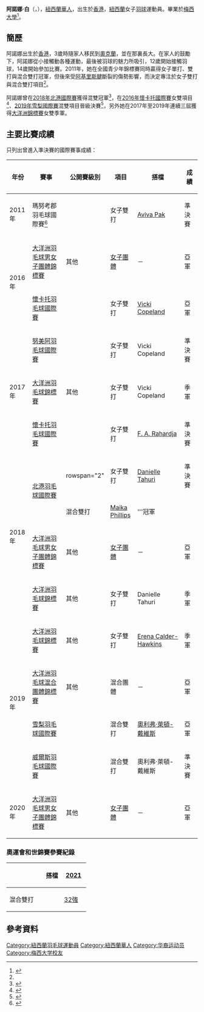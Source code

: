 {{noteTA|G1=Badminton}}
{{Infobox 羽球選手
| playername              = 阿諾娜·白<br/>{{lang|en|Anona Pak}}
| image                   = 
| size                    = 
| caption                 = 
| birth_name              = 
| date_of_birth           = {{birth date and age|1993|11|29}}<ref name="bio">{{cite web|url=https://bwf.tournamentsoftware.com/player-profile/864df5c9-6259-4da3-8bff-f290d3541654/biography|title=Anona PAK - Biography|website=bwf.tournamentsoteware.com|publisher=[[世界羽毛球聯合會|世界羽毛球聯合會]]|accessdate=2021-02-11|language=en}}</ref>
| place_of_birth          = {{flag|Hong Kong|1959}}
| date_of_death           = 
| place_of_death          = 
| residence               = 
| height                  = 
| weight                  = 
| country                 = {{NZL}}
| years_started           = 
| years_retired           = 
| intldebut               = 
| coach                   = 
| handedness              = 
| event                   = 女子雙打、混合雙打
| highest_ranking         = 女雙：第107位<br/>（2017年3月16日<ref name="highest_ranking">{{cite web|url=https://bwfbadminton.com/player/57325/anona-pak/ranking-history|title=Anona PAK - Ranking History|website=bwfbadminton.com|publisher=世界羽毛球聯合會|accessdate=2021-02-11|language=en}}</ref>）<br/>混雙：第60位<br/>（2021年2月2日<ref name="highest_ranking"/>）
| date_of_highest_ranking = 
| current_ranking         = 
| date_of_current_ranking = 
| played                  = 5勝–11負（男單）<br>32勝–41負（男雙）<br>51勝–46負（混雙）
| titles                  = 
| bwf_profile             = 864DF5C9-6259-4DA3-8BFF-F290D3541654
| bwf_id                  = 57325
| updated                 = 2021年2月10日
| medaltemplates          =
}}
{{MedalTableTop|width=286px}}
{{MedalSport | 女子[[羽球|羽球]]}}
{{MedalCountry | {{NZL}}}}
{{MedalCompetition | [[大洋洲羽毛球錦標賽|大洋洲羽毛球錦標賽]]}}
{{MedalBronze| [[2017年大洋洲羽毛球錦標賽|2017年 努美阿]] | 女子雙打}}
{{MedalBronze| [[2018年大洋洲羽毛球錦標賽|2018年 哈密爾頓]] | 女子雙打}}
{{MedalBronze| [[2019年大洋洲羽毛球錦標賽|2019年 墨爾本]] | 女子雙打}}
{{MedalCompetition|[[大洋洲羽毛球混合團體錦標賽|大洋洲羽毛球混合團體錦標賽]]}}
{{MedalSilver| [[2019年大洋洲羽毛球混合團體錦標賽|2019年 墨爾本]] | 混合團體 }}
{{MedalCompetition|[[大洋洲羽毛球男女子團體錦標賽|大洋洲羽毛球男女子團體錦標賽]]}}
{{MedalSilver| [[2016年大洋洲羽毛球男女子團體錦標賽|2016年 奧克蘭]] | 女子團體 }}
{{MedalSilver| [[2018年大洋洲羽毛球男女子團體錦標賽|2018年 哈密爾頓]] | 女子團體 }}
{{MedalSilver| [[2020年大洋洲羽毛球男女子團體錦標賽|2020年 巴拉瑞特]] | 女子團體 }}
{{MedalBottom}}
'''阿諾娜·白'''（{{lang-en|Anona Pak}}，{{bd|1993年|11月29日|||catIdx=Pak}}），[[紐西蘭華人|紐西蘭華人]]，出生於[[香港|香港]]，[[紐西蘭|紐西蘭]]女子[[羽球|羽球]]運動員。畢業於[[梅西大學|梅西大學]]<ref name="stuff121704489">{{cite news|title=New badminton league keeps Anona Pak’s Olympic dream alive|url=https://www.stuff.co.nz/sport/olympics/121704489/new-badminton-league-keeps-anona-paks-olympic-dream-alive|website=stuff.co.nz|publisher=Newsroom|date=2020-06-03|accessdate=2021-02-11|language=en}}</ref>。

== 簡歷 ==
阿諾娜出生於[[香港|香港]]，3歲時隨家人移民到[[奧克蘭_(紐西蘭)|奧克蘭]]，並在那裏長大。在家人的鼓勵下，阿諾娜從小接觸動各種運動，最後被羽球的魅力所吸引，12歲開始接觸羽球，14歲開始參加比賽。2011年，她在全國青少年錦標賽同時贏得女子單打、雙打與混合雙打冠軍，但後來受[[阿基里斯腱|阿基里斯腱]]斷裂的傷勢影響，而決定專注於女子雙打與混合雙打項目<ref name="stuff121704489"/>。

阿諾娜曾在[[2018年北港羽毛球國際賽|2018年北港國際賽]]獲得混雙冠軍<ref>{{cite news|title=2018 YONEX North Harbour International – Local New Zealanders to set the bar at upcoming Finals|url=https://badmintonoceania.org/2018-yonex-north-harbour-international-local-new-zealanders-to-set-the-bar-at-upcoming-finals/|website=badmintonoceania.org|publisher=[[大洋洲羽毛球聯合會|大洋洲羽毛球聯合會]]|date=2018-02-04|accessdate=2021-02-11|language=en}}</ref>，在[[2016年懷卡托羽毛球國際賽|2016年懷卡托國際賽]]女雙項目<ref>{{cite news|title=Overseas players show their class at Waikato International badminton event|url=https://www.stuff.co.nz/waikato-times/sport/78084630/overseas-players-show-their-class-at-waikato-international-badminton-event|website=stuff.co.nz|date=2016-05-21|accessdate=2021-02-11|language=en}}</ref>、[[2019年雪梨羽毛球國際賽|2019年雪梨國際賽]]混雙項目晉級決賽<ref>{{cite news|title=Anona Pak seizes lockdown opportunity to dust off her lab coat and pick up a sixth language|url=https://badmintonoceania.org/anona-pak-seizes-lockdown-opportunity-to-dust-off-her-lab-coat-and-pick-up-a-sixth-language/|website=badmintonoceania.org|publisher=大洋洲羽毛球聯合會|date=2020-05-27|accessdate=2021-02-11|language=en}}</ref>，另外她在2017年至2019年連續三屆獲得[[大洋洲羽毛球錦標賽|大洋洲錦標賽]]女雙季軍。

==主要比賽成績==
只列出曾進入準決賽的國際賽事成績：
{| class=wikitable style="text-align:center; font-size:small;" 
!width="50"|年份
!width="190"|賽事
!width="80"|公開賽級別
!width="60"|項目
!width="180"|搭檔
!width="50"|成績
|-
!rowspan="1"|2011年
|瑪努考郡羽毛球國際賽<ref>{{cite web|title=Results - 2011 Counties Manukau International|url=https://bwfbadminton.com/results/1425/2011-counties-manukau-international/podium|website=bwfbadminton.com|publisher=世界羽毛球聯合會|accessdate=2021-02-11|language=en}}</ref>
|{{BWFFS}}
|女子雙打
|[[Aviva_Pak|Aviva Pak]]
|bgcolor="#b8860b"|準決賽
|-
!rowspan="2"|2016年
|[[2016年大洋洲羽毛球男女子團體錦標賽|大洋洲羽毛球男女子團體錦標賽]]
|其他
|[[2016年大洋洲羽毛球男女子團體錦標賽#女子團體比賽|女子團體]]
|－
|bgcolor="silver"|亞軍
|-
|[[2016年懷卡托羽毛球國際賽|懷卡托羽毛球國際賽]]
|{{BWFFS}}
|女子雙打
|[[Vicki_Copeland|Vicki Copeland]]
|bgcolor="silver"|亞軍
|-
!rowspan="3"|2017年
|[[2017年努美阿羽毛球國際賽|努美阿羽毛球國際賽]]
|{{BWFIS}}
|女子雙打
|Vicki Copeland
|bgcolor="#b8860b"|準決賽
|-
|[[2017年大洋洲羽毛球錦標賽|大洋洲羽毛球錦標賽]]
|其他
|女子雙打
|Vicki Copeland
|bgcolor="#b8860b"|季軍
|-
|[[2017年懷卡托羽毛球國際賽|懷卡托羽毛球國際賽]]
|{{BWFIS}}
|女子雙打
|{{flagicon|INA}} [[Fransisca_Angelica_Rahardja|F. A. Rahardja]]
|bgcolor="#b8860b"|準決賽
|-
!rowspan="4"|2018年
|rowspan="2"|[[2018年北港羽毛球國際賽|北港羽毛球國際賽]]
|rowspan="2" {{BWFFS}}
|女子雙打
|[[Danielle_Tahuri|Danielle Tahuri]]
|bgcolor="#b8860b"|準決賽
|-
|混合雙打
|[[Maika_Phillips|Maika Phillips]]
|bgcolor="gold"|'''冠軍
|-
|[[2018年大洋洲羽毛球男女子團體錦標賽|大洋洲羽毛球男女子團體錦標賽]]
|其他
|[[2018年大洋洲羽毛球男女子團體錦標賽#女子團體比賽|女子團體]]
|－
|bgcolor="silver"|亞軍
|-
|[[2018年大洋洲羽毛球錦標賽|大洋洲羽毛球錦標賽]]
|其他
|女子雙打
|Danielle Tahuri
|bgcolor="#b8860b"|季軍
|-
!rowspan="4"|2019年
|[[2019年大洋洲羽毛球錦標賽|大洋洲羽毛球錦標賽]]
|其他
|女子雙打
|[[Erena_Calder-Hawkins|Erena Calder-Hawkins]]
|bgcolor="#b8860b"|季軍
|-
|[[2019年大洋洲羽毛球混合團體錦標賽|大洋洲羽毛球混合團體錦標賽]]
|其他
|混合團體
|－
|bgcolor="silver"|亞軍
|-
|[[2019年雪梨羽毛球國際賽|雪梨羽毛球國際賽]]
|{{BWFIS}}
|混合雙打
|[[奧利弗·萊頓-戴維斯|奧利弗·萊頓-戴維斯]]
|bgcolor="silver"|亞軍
|-
|[[2019年威爾斯羽毛球國際賽|威爾斯羽毛球國際賽]]
|{{BWFIS}}
|混合雙打
|奧利弗·萊頓-戴維斯
|bgcolor="#b8860b"|準決賽
|-
!rowspan="1"|2020年
|[[2020年大洋洲羽毛球男女子團體錦標賽|大洋洲羽毛球男女子團體錦標賽]]
|其他
|[[2020年大洋洲羽毛球男女子團體錦標賽#女子團體|女子團體]]
|－
|bgcolor="silver"|亞軍
|}
{{BWF賽事級別索引}}

===奧運會和世錦賽參賽紀錄===
{| class=wikitable style="text-align:center; font-size:small;" 
!
!搭檔
!width="50"|[[2021年世界羽毛球錦標賽|2021]]
|-
!width="80"|混合雙打
|align="left"|{{nowrap|[[奥利弗·莱顿-戴维斯|奥利弗·莱顿-戴维斯]]}}
|[[2021年世界羽毛球錦標賽混合雙打項目|32強]]
|}

== 參考資料 ==
{{Reflist}}

{{portal bar|border=no|羽毛球|人物}}

{{DEFAULTSORT:Pak, Anona}}
[[Category:紐西蘭羽毛球運動員|Category:紐西蘭羽毛球運動員]]
[[Category:紐西蘭華人|Category:紐西蘭華人]]
[[Category:华裔运动员|Category:华裔运动员]]
[[Category:梅西大学校友|Category:梅西大学校友]]